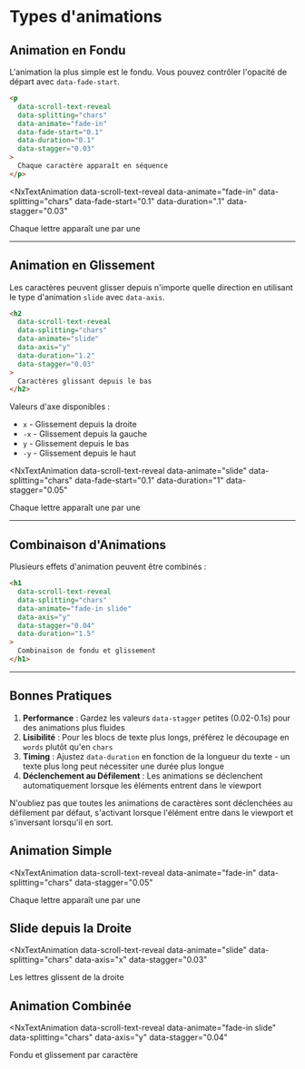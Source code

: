 # Types d'animations


## Animation en Fondu

L'animation la plus simple est le fondu. Vous pouvez contrôler l'opacité de départ avec `data-fade-start`.

```html
<p 
  data-scroll-text-reveal 
  data-splitting="chars"
  data-animate="fade-in"
  data-fade-start="0.1"
  data-duration="0.1"
  data-stagger="0.03"
>
  Chaque caractère apparaît en séquence
</p>
```

<NxTextAnimation 
  data-scroll-text-reveal 
  data-animate="fade-in"
  data-splitting="chars"
  data-fade-start="0.1"
  data-duration=".1"
  data-stagger="0.03"
>
  Chaque lettre apparaît une par une
</NxTextAnimation>


---

## Animation en Glissement

Les caractères peuvent glisser depuis n'importe quelle direction en utilisant le type d'animation `slide` avec `data-axis`.

```html
<h2 
  data-scroll-text-reveal 
  data-splitting="chars"
  data-animate="slide"
  data-axis="y"
  data-duration="1.2"
  data-stagger="0.03"
>
  Caractères glissant depuis le bas
</h2>
```

Valeurs d'axe disponibles :
- `x` - Glissement depuis la droite
- `-x` - Glissement depuis la gauche
- `y` - Glissement depuis le bas
- `-y` - Glissement depuis le haut

<NxTextAnimation 
  data-scroll-text-reveal 
  data-animate="slide"
  data-splitting="chars"
  data-fade-start="0.1"
  data-duration="1"
  data-stagger="0.05"
>
  Chaque lettre apparaît une par une
</NxTextAnimation>

---

## Combinaison d'Animations

Plusieurs effets d'animation peuvent être combinés :

```html
<h1 
  data-scroll-text-reveal 
  data-splitting="chars"
  data-animate="fade-in slide"
  data-axis="y"
  data-stagger="0.04"
  data-duration="1.5"
>
  Combinaison de fondu et glissement
</h1>
```

---

## Bonnes Pratiques

1. **Performance** : Gardez les valeurs `data-stagger` petites (0.02-0.1s) pour des animations plus fluides
2. **Lisibilité** : Pour les blocs de texte plus longs, préférez le découpage en `words` plutôt qu'en `chars`
3. **Timing** : Ajustez `data-duration` en fonction de la longueur du texte - un texte plus long peut nécessiter une durée plus longue
4. **Déclenchement au Défilement** : Les animations se déclenchent automatiquement lorsque les éléments entrent dans le viewport

N'oubliez pas que toutes les animations de caractères sont déclenchées au défilement par défaut, s'activant lorsque l'élément entre dans le viewport et s'inversant lorsqu'il en sort.


## Animation Simple

<NxTextAnimation 
  data-scroll-text-reveal 
  data-animate="fade-in"
  data-splitting="chars"
  data-stagger="0.05"
>
  Chaque lettre apparaît une par une
</NxTextAnimation>

## Slide depuis la Droite

<NxTextAnimation 
  data-scroll-text-reveal 
  data-animate="slide"
  data-splitting="chars"
  data-axis="x"
  data-stagger="0.03"
>
  Les lettres glissent de la droite
</NxTextAnimation>

## Animation Combinée

<NxTextAnimation 
  data-scroll-text-reveal 
  data-animate="fade-in slide"
  data-splitting="chars"
  data-axis="y"
  data-stagger="0.04"
>
  Fondu et glissement par caractère
</NxTextAnimation> 